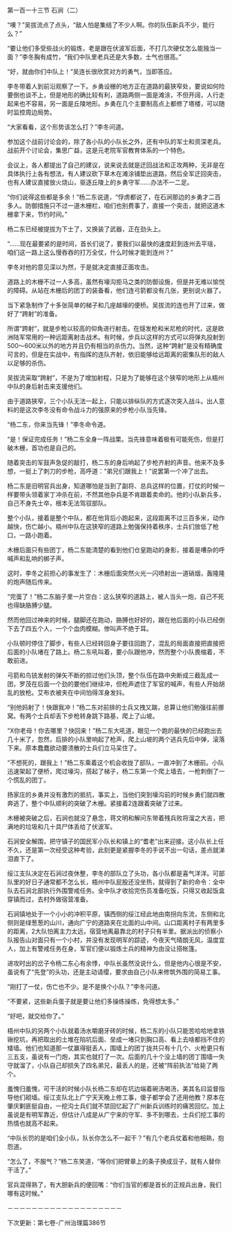 

第一百一十三节 石涧（二）

“噢？”吴拔流点了点头，“敌人怕是集结了不少人啊。你的队伍新兵不少，能行么？”

“要让他们多受些战火的锻炼，老是跟在伏波军后面，不打几次硬仗怎么能独当一面？”李冬胸有成竹，“我们中队里老兵还是大多数，士气也很高。”

“好，就由你们中队上！”吴连长很欣赏对方的勇气，当即答应。

李冬带着人到前沿观察了一下。乡勇设栅的地方正在道路的最狭窄处，要说如何险要倒也谈不上，但是地形的确比较有利，道路两侧一面是滩涂，不但开阔，人行走起来也不容易，另一面是丘陵地形。乡勇在几个主要制高点上都修了塔楼，可以随时监控周边局势。

“大家看看，这个形势该怎么打？”李冬问道。

参加这个战前讨论会的，除了各小队的小队长之外，还有中队的军士和资深老兵。战前开个讨论会，集思广益，这是元老院军官教育体系的一个特色。

会议上，各人都提出了自己的建议，说来说去就是迂回战法和正攻两种，无非是在具体执行上各有想法，有人建议砍下草木在滩涂铺垫出道路，然后全军迂回突击，也有人建议直接放火烧山，驱逐丘陵上的乡勇守军……办法不一二足。

“你们说得这些都是多余！”杨二东说道，“俘虏都说了，在石涧那边的乡勇才二百多人。防御措施只不过一道木栅栏，咱们也别费事了，直接一个突击，就把这道木栅拿下来，节约时间。”

杨二东已经被提拔为下士了，又换装了武器，正在劲头上。

“……现在最要紧的是时间，首长们说了，要我们以最快的速度赶到连州去平瑶，咱们这一路上这么慢吞吞的打万全仗，什么时候才能到连州？”

李冬对他的意见深以为然，于是就决定直接正面攻击。

道路上的木栅不过一人多高，虽然有壕沟拒马之类的防御设施，但是并无难以愉悦的障碍。从站在木栅后的团丁的装备看，他们连弓箭都没有几张，更别说火器了。

当下紧急制作了十多张简单的梯子和几座越壕的便桥。吴拔流的连也开了过来，做好了“跨射”的准备。

所谓“跨射”，就是步枪以较高的仰角进行射击。在燧发枪和米尼枪的时代，这是欧洲陆军常用的一种远距离射击战术。有时候，步兵以这样的方式可以将弹丸投射到500～600米以外的地方并且仍有相当的杀伤力。当然，这种“跨射”是没有精确度可言的，但是在实战中，有指挥的连队齐射，依旧能够给远距离的密集队形的敌人以足够的杀伤。

吴拔流采取“跨射”，不是为了增加射程，只是为了能够在这个狭窄的地形上从梧州中队的身后射击来支援他们。

由于道路狭窄，三个小队无法一起上，只能以排纵队的方式逐次突入战斗。出人意料的是这次李冬没有命令战斗力的强原来的步枪小队当先锋。

“杨二东，你来当先锋！”李冬命令道。

“是！保证完成任务！”杨二东全身一阵战栗。当先锋意味着极有可能死伤，但是打破木栅，首功也是自己的。

随着突击的军鼓声急促的敲打，杨二东的身后响起了步枪齐射的声音。他来不及多想，一挺上了刺刀的步枪，高呼道：“弟兄们跟我上！”说罢第一个冲了出去。

杨二东是旧明官兵出身，知道哪怕是当到了副将、总兵这样的位置，打仗的时候一样要带头领着家丁冲杀在前，不然其他杂兵是不肯跟着卖命的。他的小队新兵多，自己不身先士卒，根本无法驾驭部队。

整个小队，接着是整个中队，都在他背后小跑起来，这段距离不过三百多米，动作越快，伤亡越小。梧州中队在这狭窄的道路上勉强保持着秩序，士兵们放低了枪口，一路小跑着。

木栅后面只有些团丁，杨二东能清楚的看到他们仓皇跑动的身影，接着是嘈杂的呼喊声和乱响的梆子声。

这时，李冬之前担心的事发生了：木栅后面突然火光一闪喷射出一道硝烟，轰隆隆的炮声随后传来。

“完蛋了！”杨二东脑子里一片空白：这么狭窄的道路上，被人当头一炮，自己不死也得缺胳膊少腿。

然而他回过神来的时候，腿脚还在跑动，胳膊也好好的，跟在他后面的小队已经倒下去了四五个人，一个个血肉模糊。惨叫声不绝于耳。

小队顿时停住了脚步，有些人已经转回身子要往回跑了，混乱的局面直接把直接把后面的小队堵在了路上。杨二东吼叫着，要小队跟他冲，然而整个小队畏缩着，不敢前进。

弓箭和鸟铳发射的弹矢不断的掠过他们头顶，整个队伍在路中央断成三截乱成一团，罗茂在后面一个劲的要他们继续冲，但枪声遮住了军官的喊声，有些人开始胡乱的放枪。艾布衣被夹在中间怕得浑身发抖。

“别他妈射了！快跟我冲！”杨二东对前排的士兵又拽又踹，总算让他们勉强往前挪窝。有两个士兵却丢下步枪转身跳下路基，爬上了山坡。

“X你老母！你去哪里？快回来！”杨二东大吼道，眼见一个跑的最快的已经跑出去几十米了，忽然，后排的小队里响起了枪声，爬上山坡的两个逃兵先后中弹，滚落下来。原本蠢蠢欲动要溃散的士兵们立马呆住了。

“不想死的，跟我上！”杨二东乘着这个机会收拢了部队，一直冲到了木栅前。小队迅速架起了便桥，爬过壕沟，搭起了梯子，杨二东第一个爬上墙去，一枪刺倒了一个慌乱的团丁。

扬家庄的乡勇并没有激烈的抵抗，事实上，当他们突到壕沟前的时候乡勇们就四散奔逃了，整个中队顺利的突破了木栅。紧接着2连跟着突破了过来。

木栅被突破之后，石涧也就没了悬念，蒋文明和解问东带着残兵败将溜之大吉，把满地的垃圾和几十具尸体丢给了伏波军。

石涧安全解围，把守镇子的国民军小队长和镇上的“耆老”出来迎接。这小队长上任不久，还是第一次经受这种考验，此刻更是紧握李冬的手说不出一句话，差点就涕泪直下了。

绥江支队决定在石涧过夜休整，李冬的部队立了头功，各小队都是喜气洋洋。可部队里的好日子通常都不怎么长，梧州中队屁股还没坐热，就得到了新的命令：全中队去石涧北部执行外围警戒任务。全中队才收拾完伤员准备吃饭，只得又收起饭盒穿镇而过，去村外做宿营准备。

石涧镇地处于一个小小的冲积平原，镇西侧的绥江经此地由南拐向东流，东侧和北侧则是绿葱葱的山川，通向广宁的道路夹在北面的山中间。山口距离村子有两里多的距离，2大队怕离主力太远，宿营地离最靠北的村子只有半里。据派出的侦察小队报告山对面只有一个小村，并没有发现明军的踪迹，今夜天气晴朗无风，温度宜人，加上有警戒任务在身，军官们便以锻炼士兵的精神为由没让搭帐篷。

进攻时出的岔子令杨二东心有余悸，中队长虽然没说什么，但是他内心很是不安，虽说有了“先登”的头功，还是主动请缨，要求由自己小队来修筑外围的简易工事。

“刚打了一仗，伤亡也不少。是不是换个小队？”李冬问道。

“不要紧，这些新兵蛋子就是要让他们多操练操练，免得想太多。”

“好吧，就交给你了。”

梧州中队的另两个小队就着汤水嚼磨牙砖的时候，杨二东的小队只能苦哈哈地拿铁锹挖坑，再把取出的土堆在陷坑后面、垒成一堵只到胸口高、看上去啥都挡不住的矮墙。他们也知道那一仗赢得挺丢人，围墙上的团丁拢共只有十几个、火枪更只有三五支，虽说有一门炮，其实也就打了一次。后面的几十个没上墙的团丁围墙一失守就溜了，小队自己却损失了四名弟兄，最丢人的是，还被“阵前执法”给毙了两个。

羞愧归羞愧，可干活的时候小队长杨二东却在坑边端着碗汤喝汤，美其名曰监督指导他们砌墙。绥江支队北上广宁天天晚上修工事，傻子都学会了还用他教？原本在肇庆剿匪挺自由，一挖沟士兵们就不禁回忆起了广州新兵训练时的痛苦回忆。加上虽说是有明军靠近，但估计八成是从广宁来的守军、多不到哪去，士兵们挖工事的热情也就高不起来。

“中队长罚的是咱们全小队，队长你怎么不一起干？”有几个老兵仗着和他相熟，抱怨道。

“怎么了，不服气？”杨二东笑道，“等你们把臂章上的条子换成豆子，就有人替你干活了。”

官兵混得熟了，有大胆新兵的便回嘴：“你们当官的都是首长的正规兵出身，我们哪有这时候。”

－－－－－－－－－－－－－－－－－－－

下次更新：第七卷-广州治理篇386节

